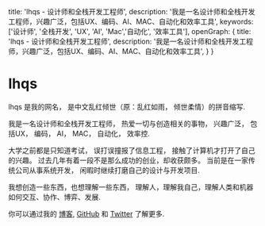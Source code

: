   title: 'lhqs - 设计师和全栈开发工程师',
  description: '我是一名设计师和全栈开发工程师，兴趣广泛，包括UX、编码、AI、MAC、自动化和效率工具',
  keywords: ['设计师', '全栈开发', 'UX', 'AI', 'Mac','自动化', '效率工具'],
  openGraph: {
    title: 'lhqs - 设计师和全栈开发工程师',
    description: '我是一名设计师和全栈开发工程师，兴趣广泛，包括UX、编码、AI、MAC、自动化和效率工具',
  }
}

# lhqs

lhqs 是我的网名， 是中文乱红倾世（原：乱红如雨， 倾世柔情）的拼音缩写. 

我是一名设计师和全栈开发工程师， 热爱一切与创造相关的事物， 兴趣广泛， 包括UX， 编码， AI， MAC， 自动化， 效率控.   

大学之前都是只知道考试， 误打误撞报了信息工程， 接触了计算机才打开了自己的兴趣。 过去几年有着一段不是那么成功的创业，却收获颇多。 当前是在一家传统公司从事系统开发， 闲暇时继续打磨自己的设计与开发项目. 

我想创造一些东西，也想理解一些东西， 理解人，理解我自己，理解人类和机器如何交互、协作、博弈、发展. 

你可以通过我的  [博客](https://blog.lhqs.ink/), [GitHub](https://github.com/lhqs) 和 [Twitter](https://x.com/lhqs_gu) 了解更多.
